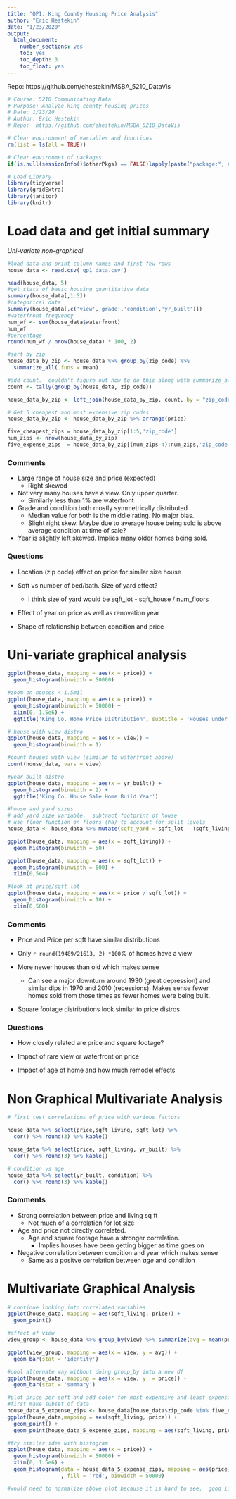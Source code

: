 ```yaml
---
title: "QP1: King County Housing Price Analysis"
author: "Eric Hestekin"
date: "1/23/2020"
output: 
  html_document:
    number_sections: yes
    toc: yes
    toc_depth: 3
    toc_float: yes
---
```


Repo:  https://github.com/ehestekin/MSBA_5210_DataVis

``` r
# Course: 5210 Communicating Data
# Purpose: Analyze king county housing prices
# Date: 1/23/20
# Author: Eric Hestekin
# Repo:  https://github.com/ehestekin/MSBA_5210_DataVis
```

``` r
# Clear environment of variables and functions
rm(list = ls(all = TRUE)) 

# Clear environmet of packages
if(is.null(sessionInfo()$otherPkgs) == FALSE)lapply(paste("package:", names(sessionInfo()$otherPkgs), sep=""), detach, character.only = TRUE, unload = TRUE)

```

``` r
# Load Library
library(tidyverse)
library(gridExtra)
library(janitor)
library(knitr)

```

Load data and get initial summary
=================================
_Uni-variate non-graphical_

```r
#load data and print column names and first few rows
house_data <- read.csv('qp1_data.csv')

head(house_data, 5)
#get stats of basic housing quantitative data
summary(house_data[,1:5])
#categorical data
summary(house_data[,c('view','grade','condition','yr_built')])
#waterfront frequency
num_wf <- sum(house_data$waterfront)
num_wf
#percentage
round(num_wf / nrow(house_data) * 100, 2)

#sort by zip
house_data_by_zip <- house_data %>% group_by(zip_code) %>% 
  summarize_all(.funs = mean)

#add count.  couldn't figure out how to do this along with summarize_all
count <- tally(group_by(house_data, zip_code))

house_data_by_zip <- left_join(house_data_by_zip, count, by = "zip_code")

# Get 5 cheapest and most expensive zip codes
house_data_by_zip <- house_data_by_zip %>% arrange(price)

five_cheapest_zips = house_data_by_zip[1:5,'zip_code']
num_zips <- nrow(house_data_by_zip)
five_expense_zips  = house_data_by_zip[(num_zips-4):num_zips,'zip_code']

```

### Comments

+ Large range of house size and price (expected)
  + Right skewed
  
+ Not very many houses have a view.  Only upper quarter.
  + Similarly less than 1% are waterfront

+ Grade and condition both mostly symmetrically distributed
  + Median value for both is the middle rating.  No major bias.
  + Slight right skew.  Maybe due to average house being sold is above average   condition at time of sale?
  
+ Year is slightly left skewed.  Implies many older homes being sold.

### Questions

+ Location (zip code) effect on price for similar size house

+ Sqft vs number of bed/bath.  Size of yard effect?
  + I think size of yard would be sqft_lot - sqft_house / num_floors

+ Effect of year on price as well as renovation year

+ Shape of relationship between condition and price

Uni-variate graphical analysis
==============================

``` r

ggplot(house_data, mapping = aes(x = price)) +
  geom_histogram(binwidth = 50000)

#zoom on houses < 1.5mil
ggplot(house_data, mapping = aes(x = price)) +
  geom_histogram(binwidth = 50000) +
  xlim(0, 1.5e6) +
  ggtitle('King Co. Home Price Distribution', subtitle = 'Houses under 1.5mil only')

# house with view distro
ggplot(house_data, mapping = aes(x = view)) +
  geom_histogram(binwidth = 1)

#count houses with view (similar to waterfront above)
count(house_data, vars = view)

#year built distro
ggplot(house_data, mapping = aes(x = yr_built)) +
  geom_histogram(binwidth = 2) + 
  ggtitle('King Co. House Sale Home Build Year')

#house and yard sizes
# add yard size variable.  subtract footprint of house
# use floor function on floors (ha) to account for split levels
house_data <- house_data %>% mutate(sqft_yard = sqft_lot - (sqft_living / floor(floors)))

ggplot(house_data, mapping = aes(x = sqft_living)) +
  geom_histogram(binwidth = 50)

ggplot(house_data, mapping = aes(x = sqft_lot)) +
  geom_histogram(binwidth = 500) +
  xlim(0,5e4)

#look at price/sqft lot
ggplot(house_data, mapping = aes(x = price / sqft_lot)) +
  geom_histogram(binwidth = 10) +
  xlim(0,500)

```

### Comments

+ Price and Price per sqft have similar distributions

+ Only `r round(19489/21613, 2) *100`% of homes have a view

+ More newer houses than old which makes sense
  + Can see a major downturn around 1930 (great depression) and similar dips in 1970 and 2010 (recessions).  Makes sense fewer homes sold from those times as fewer homes were being built.
  
+ Square footage distributions look similar to price distros

### Questions

+ How closely related are price and square footage?

+ Impact of rare view or waterfront on price

+ Impact of age of home and how much remodel effects

Non Graphical Multivariate Analysis
===================================

``` r

# first test correlations of price with various factors

house_data %>% select(price,sqft_living, sqft_lot) %>% 
  cor() %>% round(3) %>% kable()

house_data %>% select(price, sqft_living, yr_built) %>% 
  cor() %>% round(3) %>% kable()

# condition vs age
house_data %>% select(yr_built, condition) %>% 
  cor() %>% round(3) %>% kable()

```

### Comments

+ Strong correlation between price and living sq ft
  + Not much of a correlation for lot size
  
+ Age and price not directly correlated.
  + Age and square footage have a stronger correlation.
    + Implies houses have been getting bigger as time goes on
    
+ Negative correlation between condition and year which makes sense
  + Same as a positve correlation between _age_ and condition
  
Multivariate Graphical Analysis
===============================

``` r

# continue looking into correlated variables
ggplot(house_data, mapping = aes(sqft_living, price)) +
  geom_point()

#effect of view
view_group <- house_data %>% group_by(view) %>% summarize(avg = mean(price))

ggplot(view_group, mapping = aes(x = view, y = avg)) +
  geom_bar(stat = 'identity')

#cool alternate way without doing group_by into a new df
ggplot(house_data, mapping = aes(x = view, y  = price)) +
  geom_bar(stat = 'summary')

#plot price per sqft and add color for most expensive and least expensive zips
#first make subset of data
house_data_5_expense_zips <- house_data[house_data$zip_code %in% five_expense_zips$zip_code,]
ggplot(house_data,mapping = aes(sqft_living, price)) +
  geom_point() +
  geom_point(house_data_5_expense_zips, mapping = aes(sqft_living, price),color = 'red')

#try similar idea with histogram
ggplot(house_data, mapping = aes(x = price)) +
  geom_histogram(binwidth = 50000) +
  xlim(0, 1.5e6) +
  geom_histogram(data = house_data_5_expense_zips, mapping = aes(price)
                 , fill = 'red', binwidth = 50000)

#would need to normalize above plot because it is hard to see.  good idea for later

```
